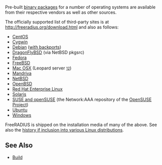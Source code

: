 Pre-built [[binary packages]] for a number of operating systems are available from their respective vendors as well as other sources.

The officially supported list of third-party sites is at http://freeradius.org/download.html and also as follows:

* [[Red Hat FAQ#wiki-Current_Prebuilt_RPMs_for_RHEL_5_and_CentOS_5|CentOS]] 
* [http://freeradius.net Cygwin]
* [http://packages.debian.org/freeradius Debian] ([[Debian|with backports]])
* [http://pkgsrc.se/net/freeradius DragonFlyBSD] (via NetBSD pkgsrc)
* [http://koji.fedoraproject.org/koji/packageinfo?packageID=298 Fedora]
* [http://www.freebsd.org/cgi/ports.cgi?query=freeradius&amp;stype=all&amp;sektion=net FreeBSD]
* [http://freeradius.darwinports.com/ Mac OSX] (Leopard server <small>[http://www.apple.com/opensource/][http://www.apple.com/server/macosx/leopard/more.html]</small>)
* [http://download.opensuse.org/repositories/network:/aaa/ Mandriva]
* [http://pkgsrc.se/net/freeradius NetBSD]
* [http://ports.openbsd.nu/net/freeradius OpenBSD]
* [[Red Hat FAQ|Red Hat Enterprise Linux]]
* [[Solaris#wiki-Solaris_Packages|Solaris]]
* [http://download.opensuse.org/repositories/network:/aaa/ SUSE and openSUSE] (the Network:AAA repository of the [http://www.opensuse.org OpenSUSE Project])
* [http://packages.ubuntu.com/freeradius Ubuntu]
* [http://freeradius.org/business/roadmap.html#windows Windows]

FreeRADIUS is shipped on the installation media of many of the above.
See also the [[Linux|history if inclusion into various Linux distributions]].

==See Also==

* [[Build]]
